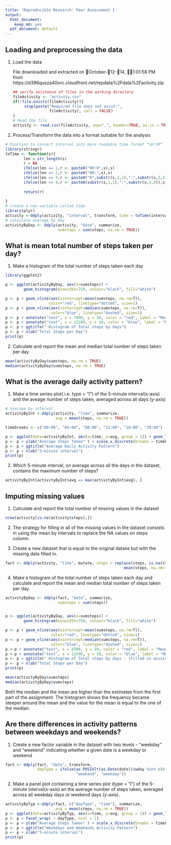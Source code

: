 ```yaml
---
title: 'Reproducible Research: Peer Assessment 1'
output:
  html_document:
    keep_md: yes
  pdf_document: default
---
```



## Loading and preprocessing the data

1. Load the data

   File downloaded and extracted on October-12-14, 1:01:58 PM from
   https://d396qusza40orc.cloudfront.net/repdata%2Fdata%2Factivity.zip
```r
## verify existence of files in the working directory
fileActivity <- "activity.csv"
if(!file.exists(fileActivity)){
        stop(paste("Required file does not exist:",
                   fileActivity), call.= FALSE)
}
# Read the file
activity <- read.csv(fileActivity, sep=",", header=TRUE, as.is = TRUE)
```
2. Process/Transform the data into a format suitable for the analysis
```r
# Function to convert interval into more readable time format "%H:%M"
library(stringr)
toTime <- function(s){
        len = str_length(s)
        r = NA
        ifelse(len == 1,r <- paste0("00:0",s),s)
        ifelse(len == 2,r <- paste0("00:",s),s)
        ifelse(len == 3,r <- paste0("0",substr(s,1,1),":",substr(s,2,3)),s)
        ifelse(len == 4,r <- paste0(substr(s,1,2),":",substr(s,3,4)),s)
        
        return(r)
        
}
# create a new variable called time
library(plyr)
activity <-ddply(activity, "interval", transform, time = toTime(interval))
# calculate average by day
activityByDay <- ddply(activity, "date", summarize,
                       sumsteps = sum(steps, na.rm = TRUE))
```

## What is mean total number of steps taken per day?

1. Make a histogram of the total number of steps taken each day

```r
library(ggplot2)

p <- ggplot(activityByDay, aes(x=sumsteps)) + 
        geom_histogram(binwidth=750, colour="black", fill="white")

p <- p + geom_vline(aes(xintercept=mean(sumsteps, na.rm=T)),   
                   color="red", linetype="dotted", size=1)
p <- p + geom_vline(aes(xintercept=median(sumsteps, na.rm=T)),   
                    color="blue", linetype="dashed", size=1)
p <- p + annotate("text", x = 7800, y = 10, color = "red", label = "Mean")
p <- p + annotate("text", x = 12200, y = 10, color = "blue", label = "Median")
p <- p + ggtitle(" Histogram of Total steps by days")
p <- p + xlab("Total Steps per Day")
print(p)
```

2.  Calculate and report the mean and median total number of steps taken per day

```r
mean(activityByDay$sumsteps, na.rm = TRUE)
median(activityByDay$sumsteps, na.rm = TRUE)
```
## What is the average daily activity pattern?

1. Make a time series plot( i.e. type = "l") of the 5-minute interval(x-axis)
   and the aveage number of steps taken, averaged across all days (y-axis)
   
```r
# average by interval
activityByInt <-ddply(activity, "time", summarize,
                      avg = mean(steps, na.rm = TRUE))

timebreaks <- c("00:00", "04:00", "08:00", "12:00", "16:00", "20:00")

p <- ggplot(data=activityByInt, aes(x=time, y=avg, group = 1)) + geom_line()
p <- p + ylab("Average Steps Taken" ) + scale_x_discrete(breaks = timebreaks)
p <- p + ggtitle("Average Daily Activity Pattern")
p <- p + xlab("5-minute interval")
print(p)
```

2. Which 5-minute interval, on average across all the days in the dataset, contains the
   maximum number of steps?
   
```r
activityByInt[activityByInt$avg == max(activityByInt$avg), ]
```

## Imputing missing values

1. Calculate and report the total number of missing values in the dataset

```r
nrow(activity[is.na(activity$steps),])
```

2. The strategy for filling in all of the missing values in the dataset consists
   in using the mean by intervals to replace the NA values on steps column.
   
3. Create a new dataset that is equal to the original datase but with the
   missing data filled in.
   
```r

fact <- ddply(activity, "time", mutate, steps = replace(steps, is.na(steps),
                                                    mean(steps, na.rm=TRUE)))
```

4. Make a histogram of the total number of steps taken each day and calculate
   and report the mean and median total number of steps taken per day.

```r
activityByDay <- ddply(fact, "date", summarize,
                       sumsteps = sum(steps))


p <- ggplot(activityByDay, aes(x=sumsteps)) + 
        geom_histogram(binwidth=750, colour="black", fill="white")

p <- p + geom_vline(aes(xintercept=mean(sumsteps, na.rm=T)),   
                    color="red", linetype="dotted", size=1)
p <- p + geom_vline(aes(xintercept=median(sumsteps, na.rm=T)),   
                    color="blue", linetype="dashed", size=1)
p <-p + annotate("text", x = 8300, y = 10, color = "red", label = "Mean")
p <-p + annotate("text", x = 12500, y = 10, color = "blue", label = "Median")
p <- p + ggtitle(" Histogram of Total steps by days - (Filled-in missing values)")
p <- p + xlab("Total Steps per Day")
print(p)

mean(activityByDay$sumsteps)
median(activityByDay$sumsteps)

```

Both the median and the mean are higher than the estimates from the first part of the assignment. The histogram shows the frequency became steeper around the mean and the value for the mean is equal to the one of the median.

## Are there differences in activity patterns between weekdays and weekends?

1. Create a new factor variable in the dataset with two levels - "weekday" and
   "weekend" indicating whether a given date is a weekday or weekend
   
```r

fact <- ddply(fact, "date", transform,
              dayType = ifelse(as.POSIXlt(as.Date(date))$wday %in% c(0,6),
                               "weekend", "weekday"))
```

2. Make a panel plot containing a time series plot (type = "l") of the 5-minute interval(x-axis)
   an the average number of steps taken, averaged across all weekday days or weekend days (y-axis).
   
```r
activityByTyp <-ddply(fact, c("dayType", "time"), summarize,
                      avg = mean(steps, na.rm = TRUE))                                                    
p <- ggplot(data=activityByTyp, aes(x=time, y=avg, group = 1)) + geom_line()
p <- p + facet_wrap( ~ dayType, ncol = 1)
p <- p + ylab("Average Steps Taken" ) + scale_x_discrete(breaks = timebreaks)
p <- p + ggtitle("Weekdays and Weekends Activity Pattern")
p <- p + xlab("5-minute interval")
print(p)
```